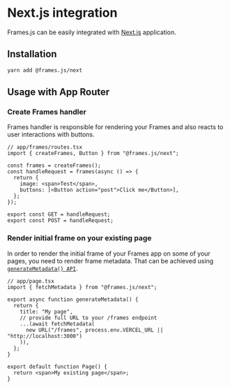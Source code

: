 # Next.js integration

Frames.js can be easily integrated with [Next.js](https://nextjs.org) application.

## Installation

```bash
yarn add @frames.js/next
```

## Usage with App Router

### Create Frames handler

Frames handler is responsible for rendering your Frames and also reacts to user interactions with buttons.

```tsx
// app/frames/routes.tsx
import { createFrames, Button } from "@frames.js/next";

const frames = createFrames();
const handleRequest = frames(async () => {
  return {
    image: <span>Test</span>,
    buttons: [<Button action="post">Click me</Button>],
  };
});

export const GET = handleRequest;
export const POST = handleRequest;
```

### Render initial frame on your existing page

In order to render the initial frame of your Frames app on some of your pages, you need to render frame metadata. That can be achieved using [`generateMetadata() API`](https://nextjs.org/docs/app/api-reference/functions/generate-metadata).

```tsx
// app/page.tsx
import { fetchMetadata } from "@frames.js/next";

export async function generateMetadata() {
  return {
    title: "My page",
    // provide full URL to your /frames endpoint
    ...(await fetchMetadata(
      new URL("/frames", process.env.VERCEL_URL || "http://localhost:3000")
    )),
  };
}

export default function Page() {
  return <span>My existing page</span>;
}
```
